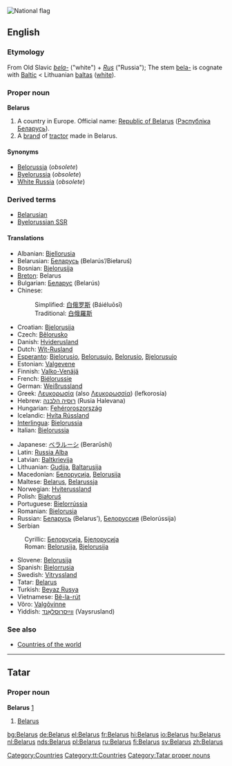 [[Image:Flag of Belarus.svg|thumb|National flag]]
{{see|Bélarus}}
==English==
{{wikipedia}}
===Etymology===
From Old Slavic ''[[bela-]]'' ("white") + ''[[Rus]]'' ("Russia"); The stem [[bela-]] is cognate with [[Baltic]] < Lithuanian [[baltas]] ([[white]]).

===Proper noun===
'''Belarus'''
# A country in Europe. Official name: [[Republic of Belarus]] ([[Рэспублiка Беларусь]]).
# A [[brand]] of [[tractor]] made in Belarus.

====Synonyms====
*[[Belorussia]] (''obsolete'')
*[[Byelorussia]] (''obsolete'')
*[[White Russia]] (''obsolete'')

===Derived terms===
*[[Belarusian]]
*[[Byelorussian SSR]]

====Translations====
{{top}}
*Albanian: [[Bjellorusia]] {{f}}
*Belarusian: [[Беларусь]] (Belarús’/Biełaruś) {{f}}
*Bosnian: [[Bjelorusija]] {{f}}
*[[Breton]]: Belarus
*Bulgarian: [[Беларус]] (Belarús)
*Chinese:
*:Simplified: [[白俄罗斯]] (Báiéluōsī)
*:Traditional: [[白俄羅斯]]
*Croatian: [[Bjelorusija]]
*Czech: [[Bělorusko]]
*Danish: [[Hviderusland]]
*Dutch: [[Wit-Rusland]]
*[[Esperanto]]: [[Bjelorusio]], [[Belorusujo]], [[Belorusio]], [[Bjelorusujo]]
*Estonian: [[Valgevene]]
*Finnish: [[Valko-Venäjä]]
*French: [[Biélorussie]] {{f}}
*German: [[Weißrussland]] {{n}}
*Greek: [[Λευκορωσία]] (also [[Λευκορωσσία]]) (lefkorosía) {{f}}
*Hebrew: [[רוסיה הלבנה]] (Rusia Halevana) {{f}}
*Hungarian: [[Fehéroroszország]]
*Icelandic: [[Hvíta Rússland]]
*[[Interlingua]]: [[Bielorussia]]
*Italian: [[Bielorussia]] {{f}}
{{mid}}
*Japanese: [[ベラルーシ]] (Berarūshi)
*Latin: [[Russia Alba]] {{f}}
*Latvian: [[Baltkrievija]] {{f}}
*Lithuanian: [[Gudija]], [[Baltarusija]]
*Macedonian: [[Белорусија]], [[Belorusija]]
*Maltese: [[Belarus]], [[Belarussja]]
*Norwegian: [[Hviterussland]]
*Polish: [[Białoruś]]
*Portuguese: [[Bielorrússia]] {{f}}
*Romanian: [[Bielorusia]]
*Russian: [[Беларусь]] (Belarus’), [[Белоруссия]] (Belorússija) {{f}}
*Serbian
:Cyrillic: [[Белорусија]], [[Бјелорусија]] {{f}}
:Roman: [[Belorusija]], [[Bjelorusija]] {{f}}
*Slovene: [[Belorusija]] {{f}}
*Spanish: [[Bielorrusia]] {{f}}
*Swedish: [[Vitryssland]]
*Tatar: [[Belarus#Tatar|Belarus]]
*Turkish: [[Beyaz Rusya]]
*Vietnamese: [[Bê-la-rút]]
*Võro: [[Valgõvinne]]
*Yiddish: [[ווײַסרוסלאַנד]] (Vaysrusland) {{n}}
{{bottom}}

===See also===
*[[Countries of the world]]

----
==Tatar==
===Proper noun===
'''Belarus'''  [http://www.azatliq.org/analysis/analysis/tb/2003/01/DDA0CF86-7A2F-4437-9318-7D9222190578.asp]
#[[Belarus#english|Belarus]]

[[Category:Countries]]
[[Category:tt:Countries]]
[[Category:Tatar proper nouns]]

[[bg:Belarus]]
[[de:Belarus]]
[[el:Belarus]]
[[fr:Belarus]]
[[hi:Belarus]]
[[io:Belarus]]
[[hu:Belarus]]
[[nl:Belarus]]
[[nds:Belarus]]
[[pl:Belarus]]
[[ru:Belarus]]
[[fi:Belarus]]
[[sv:Belarus]]
[[zh:Belarus]]